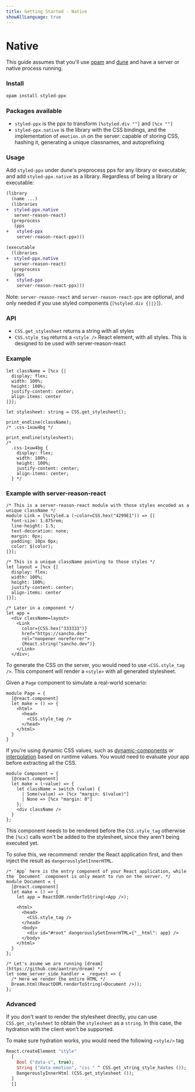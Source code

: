 ```yaml
---
title: Getting Started - Native
showAllLanguage: true
---
```



# Native

This guide assumes that you'll use [opam](https://github.com/ocaml/opam) and [dune](https://github.com/ocaml/dune) and have a server or native process running.

### Install

```bash
opam install styled-ppx
```

### Packages available

- `styled-ppx` is the ppx to transform `[%styled.div ""]` and `[%cx ""]`
- `styled-ppx.native` is the library with the CSS bindings, and the implementation of `emotion.sh` on the server: capable of storing CSS, hashing it, generating a unique classnames, and autoprefixing

### Usage

Add `styled-ppx` under dune's preprocess pps for any library or executable; and add `styled-ppx.native` as a library. Regardless of being a library or executable:

```diff
(library
  (name ...)
  (libraries
+  styled-ppx.native
   server-reason-react)
  (preprocess
   (pps
+   styled-ppx
    server-reason-react-ppx)))
```

```diff
(executable
  (libraries
+  styled-ppx.native
   server-reason-react)
  (preprocess
   (pps
+   styled-ppx
    server-reason-react-ppx)))
```

Note: `server-reason-react` and `server-reason-react-ppx` are optional, and only needed if you use styled components (`[%styled.div {||}]`).

### API

- `CSS.get_stylesheet` returns a string with all styles
- `CSS.style_tag` returns a `<style />` React element, with all styles. This is designed to be used with server-reason-react

### Example

```reason
let className = [%cx {|
  display: flex;
  width: 100%;
  height: 100%;
  justify-content: center;
  align-items: center
|}];

let stylesheet: string = CSS.get_stylesheet();

print_endline(className);
/* .css-1xuw4bg */

print_endline(stylesheet);
/*
  .css-1xuw4bg {
    display: flex;
    width: 100%;
    height: 100%;
    justify-content: center;
    align-items: center;
  } */
```

### Example with server-reason-react

```reason
/* This is a server-reason-react module with those styles encoded as a unique className */
module Link = [%styled.a (~color=CSS.hex("4299E1")) => {|
  font-size: 1.875rem;
  line-height: 1.5;
  text-decoration: none;
  margin: 0px;
  padding: 10px 0px;
  color: $(color);
|}];

/* This is a unique className pointing to those styles */
let layout = [%cx {|
  display: flex;
  width: 100%;
  height: 100%;
  justify-content: center;
  align-items: center
|}];

/* Later in a component */
let app =
  <div className=layout>
    <Link
      color={CSS.hex("333333")}
      href="https://sancho.dev"
      rel="noopener noreferrer">
      {React.string("sancho.dev")}
    </Link>
  </div>;
```

To generate the CSS on the server, you would need to use `<CSS.style_tag />`. This component will render a `<style>` with all generated stylesheet.

Given a `Page` component to simulate a real-world scenario:

```reason
module Page = {
  [@react.component]
  let make = () => {
    <html>
      <head>
        <CSS.style_tag />
      </head>
    </html>
  }
}
```

If you're using dynamic CSS values, such as [dynamic-components](./dynamic-components) or [interpolation](./interpolation) based on runtime values. You would need to evaluate your app before extracting all the CSS.

```reason
module Component = {
  [@react.component]
  let make = (~value) => {
    let className = switch (value) {
      | Some(value) => [%cx "margin: $(value)"]
      | None => [%cx "margin: 0"]
    };
    <div className />
  }
};
```

This component needs to be rendered before the `CSS.style_tag` otherwise the `[%cx]` calls won't be added to the stylesheet, since they aren't being executed yet.

To solve this, we recommend: render the React application first, and then inject the result as `dangerouslySetInnerHTML`.

```reason
/* `App` here is the entry component of your React application, while the `Document` component is only meant to run on the server. */
module Document = {
  [@react.component]
  let make = () => {
    let app = ReactDOM.renderToString(<App />);

    <html>
      <head>
        <CSS.style_tag />
      </head>
      <body>
        <div id="#root" dangerouslySetInnerHTML={"__html": app} />
      </body>
    </html>
  }
};

/* Let's asume we are running [dream](https://github.com/aantron/dream) */
let some_server_side_handler = _request => {
  /* Here we render the entire HTML */
  Dream.html(ReactDOM.renderToString(<Document />));
};
```

### Advanced

If you don't want to render the stylesheet directly, you can use `CSS.get_stylesheet` to obtain the `stylesheet` as a `string`. In this case, the hydration with the client won't be supported.

To make sure hydration works, you would need the following `<style/>` tag

```ocaml
React.createElement "style"
  [
    Bool ("data-s", true);
    String ("data-emotion", "css " ^ CSS.get_string_style_hashes ());
    DangerouslyInnerHtml (CSS.get_stylesheet ());
  ]
  []
```
